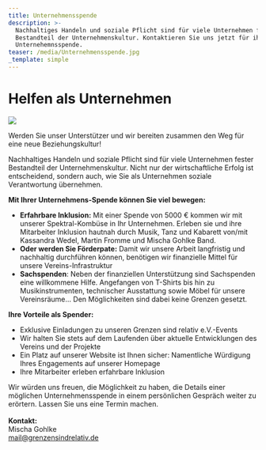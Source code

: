 ```yaml
---
title: Unternehmensspende
description: >-
  Nachhaltiges Handeln und soziale Pflicht sind für viele Unternehmen fester
  Bestandteil der Unternehmenskultur. Kontaktieren Sie uns jetzt für ihre
  Unternehemnsspende.
teaser: /media/Unternehmensspende.jpg
_template: simple
---
```


# Helfen als Unternehmen

![](/media/Unternehmensspende.jpg)

Werden Sie unser Unterstützer und wir bereiten zusammen den Weg für eine neue Beziehungskultur!

Nachhaltiges Handeln und soziale Pflicht sind für viele Unternehmen fester Bestandteil der Unternehmenskultur. Nicht nur der wirtschaftliche Erfolg ist entscheidend, sondern auch, wie Sie als Unternehmen soziale Verantwortung übernehmen.

**Mit Ihrer Unternehmens-Spende können Sie viel bewegen:**

* **Erfahrbare Inklusion:**
  Mit einer Spende von 5000 € kommen wir mit unserer Spektral-Kombüse in Ihr Unternehmen. Erleben sie und ihre Mitarbeiter Inklusion hautnah durch Musik, Tanz und Kabarett von/mit Kassandra Wedel, Martin Fromme und Mischa Gohlke Band.
* **Oder werden Sie Förderpate:** Damit wir unsere Arbeit langfristig und nachhaltig durchführen können, benötigen wir finanzielle Mittel für unsere Vereins-Infrastruktur
* **Sachspenden**: Neben der finanziellen Unterstützung sind Sachspenden eine willkommene Hilfe. Angefangen von T-Shirts bis hin zu Musikinstrumenten, technischer Ausstattung sowie Möbel für unsere Vereinsräume... Den Möglichkeiten sind dabei keine Grenzen gesetzt.

**Ihre Vorteile als Spender:**

* Exklusive Einladungen zu unseren Grenzen sind relativ e.V.-Events
* Wir halten Sie stets auf dem Laufenden über aktuelle Entwicklungen des Vereins und der Projekte
* Ein Platz auf unserer Website ist Ihnen sicher: Namentliche Würdigung Ihres Engagements auf unserer Homepage
* Ihre Mitarbeiter erleben erfahrbare Inklusion

Wir würden uns freuen, die Möglichkeit zu haben, die Details einer möglichen Unternehmensspende in einem persönlichen Gespräch weiter zu erörtern. Lassen Sie uns eine Termin machen.\
\
**Kontakt:**\
Mischa Gohlke\
mail@grenzensindrelativ.de

<DonationForm />
